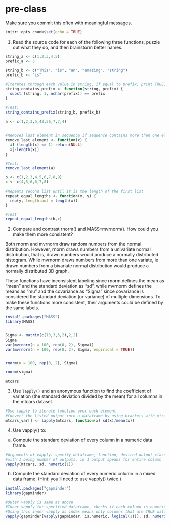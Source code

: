 # pre-class


Make sure you commit this often with meaningful messages. 



```r
knitr::opts_chunk$set(echo = TRUE)
```


1. Read the source code for each of the following three functions, puzzle out what they do, and then brainstorm better names.

```r

string_a <- c(1,2,3,4,5)
prefix_a <- 3

string_b <- c("This", "is", "an", "amazing", "string")
prefix_b <- "is"

#Iterates through each value in string, if equal to prefix, print TRUE, if not, print FALSE
string_contains_prefix <- function(string, prefix) {
  substr(string, 1, nchar(prefix)) == prefix
}

#Test:
string_contains_prefix(string_b, prefix_b)

```

```r

a <- c(1,2,3,5,43,56,7,7,4)
  
  
#Removes last element in sequence if sequence contains more than one element
remove_last_element <- function(x) {
  if (length(x) <= 1) return(NULL)
  x[-length(x)]
}

#Test:
remove_last_element(a)

```

```r

b <- c(1,2,3,4,5,6,7,8,9)
c <- c(4,5,6,6,7,8)

#Repeats second list until it is the length of the first list
repeat_equal_lengths <- function(x, y) {
  rep(y, length.out = length(x))
}

#Test
repeat_equal_lengths(b,c)

```

2. Compare and contrast rnorm() and MASS::mvrnorm(). How could you make them more consistent?

Both rnorm and mvrnorm draw random numbers from the normal distribution. However, rnorm draws numbers from a univariate normal distribution, that is, drawn numbers would produce a normally distributed histogram. While mvrnorm draws numbers from more than one variate, ie drawn numbers from a bivariate normal distribution would produce a normally distributed 3D graph. 

These functions have inconsistent labeling since rnorm defines the mean as "mean" and the standard deviation as "sd", while mvrnorm defines the means as "mu" and the covariance as "Sigma" since covariance is considered the standard deviation (or variance) of multiple dimensions. To make these functions more consistent, their arguments could be defined by the same labels. 

```r
install.packages("MASS")
library(MASS)


Sigma <- matrix(c(10,3,3,2),2,2)
Sigma
var(mvrnorm(n = 100, rep(0, 2), Sigma))
var(mvrnorm(n = 100, rep(0, 2), Sigma, empirical = TRUE))


rnorm(n = 100, rep(0, 2), Sigma)

rnorm(sigma)

mtcars

```
3. Use `lapply()` and an anonymous function to find the coefficient of variation (the standard deviation divided by the mean) for all columns in the mtcars dataset. 
```r

#Use lapply to iterate function over each element
#Convert the listed output into a dataframe by using brackets with mtcars
mtcars_var[] <- lapply(mtcars, function(x) sd(x)/mean(x))


```

4. Use vapply() to:
a. Compute the standard deviation of every column in a numeric data frame. 
```r

#Arguments of vapply: specify dataframe, function, desired output class 
#with 1 being number of outputs, ie 1 output speaks for entire column
vapply(mtcars, sd, numeric(1))

```
b. Compute the standard deviation of every numeric column in a mixed data frame. (Hint: you'll need to use vapply() twice.)
```r
install.packages("gapminder")
library(gapminder)

#Outer vapply is same as above
#Inner vapply for specified dataframe, checks if each column is numeric, returns TRUE or FALSE
#Using this inner vapply as index means only columns that are TRUE will be selected
vapply(gapminder[vapply(gapminder, is.numeric, logical(1))], sd, numeric(1))

```
